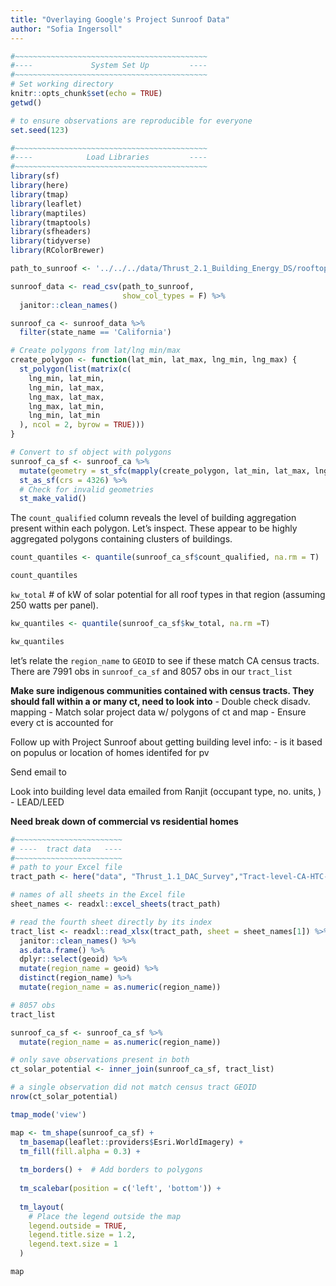 ```yaml
---
title: "Overlaying Google's Project Sunroof Data"
author: "Sofia Ingersoll"
---
```


```r
#~~~~~~~~~~~~~~~~~~~~~~~~~~~~~~~~~~~~~~~~~~~
#----             System Set Up         ----
#~~~~~~~~~~~~~~~~~~~~~~~~~~~~~~~~~~~~~~~~~~~
# Set working directory 
knitr::opts_chunk$set(echo = TRUE)
getwd()

# to ensure observations are reproducible for everyone
set.seed(123)

#~~~~~~~~~~~~~~~~~~~~~~~~~~~~~~~~~~~~~~~~~~~
#----            Load Libraries         ----
#~~~~~~~~~~~~~~~~~~~~~~~~~~~~~~~~~~~~~~~~~~~
library(sf)
library(here)
library(tmap)
library(leaflet)
library(maptiles)
library(tmaptools)
library(sfheaders)
library(tidyverse)
library(RColorBrewer)
```

```r
path_to_sunroof <- '../../../data/Thrust_2.1_Building_Energy_DS/rooftop_solar_potential_data/project-sunroof-census_tract.csv'

sunroof_data <- read_csv(path_to_sunroof,
                         show_col_types = F) %>% 
  janitor::clean_names()

sunroof_ca <- sunroof_data %>% 
  filter(state_name == 'California')

# Create polygons from lat/lng min/max
create_polygon <- function(lat_min, lat_max, lng_min, lng_max) {
  st_polygon(list(matrix(c(
    lng_min, lat_min,
    lng_min, lat_max,
    lng_max, lat_max,
    lng_max, lat_min,
    lng_min, lat_min
  ), ncol = 2, byrow = TRUE)))
}

# Convert to sf object with polygons
sunroof_ca_sf <- sunroof_ca %>%
  mutate(geometry = st_sfc(mapply(create_polygon, lat_min, lat_max, lng_min, lng_max, SIMPLIFY = FALSE))) %>%
  st_as_sf(crs = 4326) %>% 
  # Check for invalid geometries
  st_make_valid()
```

The `count_qualified` column reveals the level of building aggregation present within each polygon. Let's inspect.
These appear to be highly aggregated polygons containing clusters of buildings.
```r
count_quantiles <- quantile(sunroof_ca_sf$count_qualified, na.rm = T)

count_quantiles
```

`kw_total` # of kW of solar potential for all roof types in that region (assuming 250 watts per panel). 
```r
kw_quantiles <- quantile(sunroof_ca_sf$kw_total, na.rm =T)

kw_quantiles
```

let's relate the `region_name` to `GEOID` to see if these match CA census tracts. There are 7991 obs in `sunroof_ca_sf` and 8057 obs in our `tract_list`

**Make sure indigenous communities contained with census tracts. They should fall within a or many ct, need to look into**
- Double check disadv. mapping
- Match solar project data w/ polygons of ct and map
- Ensure every ct is accounted for

Follow up with Project Sunroof about getting building level info: 
- is it based on populus or location of homes identifed for pv

Send email to 

Look into building level data emailed from Ranjit (occupant type, no. units, )
- LEAD/LEED 

**Need break down of commercial vs residential homes**

```r
#~~~~~~~~~~~~~~~~~~~~~~~~
# ----  tract data   ----
#~~~~~~~~~~~~~~~~~~~~~~~~
# path to your Excel file
tract_path <- here("data", "Thrust_1.1_DAC_Survey","Tract-level-CA-HTC-Index-for-public-website-download-20190304.xlsx")

# names of all sheets in the Excel file
sheet_names <- readxl::excel_sheets(tract_path)

# read the fourth sheet directly by its index
tract_list <- readxl::read_xlsx(tract_path, sheet = sheet_names[1]) %>% 
  janitor::clean_names() %>%
  as.data.frame() %>% 
  dplyr::select(geoid) %>%   
  mutate(region_name = geoid) %>% 
  distinct(region_name) %>% 
  mutate(region_name = as.numeric(region_name))

# 8057 obs
tract_list

sunroof_ca_sf <- sunroof_ca_sf %>% 
  mutate(region_name = as.numeric(region_name))

# only save observations present in both
ct_solar_potential <- inner_join(sunroof_ca_sf, tract_list)

# a single observation did not match census tract GEOID
nrow(ct_solar_potential)
```



```r
tmap_mode('view')

map <- tm_shape(sunroof_ca_sf) +
  tm_basemap(leaflet::providers$Esri.WorldImagery) +
  tm_fill(fill.alpha = 0.3) +
  
  tm_borders() +  # Add borders to polygons
  
  tm_scalebar(position = c('left', 'bottom')) +
  
  tm_layout(
    # Place the legend outside the map
    legend.outside = TRUE, 
    legend.title.size = 1.2,
    legend.text.size = 1
  ) 

map
```



